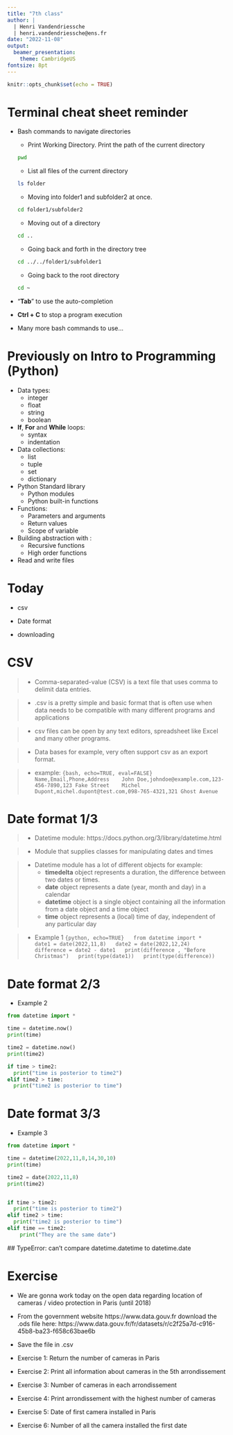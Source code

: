 ```yaml
---
title: "7th class"
author: |
  | Henri Vandendriessche
  | henri.vandendriessche@ens.fr
date: "2022-11-08"
output:
  beamer_presentation:
    theme: CambridgeUS
fontsize: 8pt
---
```


```r
knitr::opts_chunk$set(echo = TRUE)
```

Terminal cheat sheet reminder
========================================================

- Bash commands to navigate directories

  + Print Working Directory. Print the path of the current directory
  ```bash
  pwd
  ```

  + List all files of the current directory
  ```bash
  ls folder
  ```

  + Moving into folder1 and subfolder2 at once. 
  ```bash
  cd folder1/subfolder2
  ```
  
  + Moving out of a directory
  ```bash
  cd ..
  ```
  
  + Going back and forth in the directory tree
  ```bash
  cd ../../folder1/subfolder1
  ```
  
  + Going back to the root directory
  ```bash
  cd ~
  ```
  
- "**Tab**" to use the auto-completion

- **Ctrl + C** to stop a program execution

- Many more bash commands to use...


Previously on Intro to Programming (Python)
========================================================

  - Data types:
    + integer
    + float
    + string
    + boolean
  
  - **If**, **For** and **While** loops:
    + syntax
    + indentation 

  - Data collections:
    + list
    + tuple
    + set
    + dictionary
    
  - Python Standard library
    + Python modules
    + Python built-in functions
    
  - Functions:
    + Parameters and arguments
    + Return values
    + Scope of variable
    
  - Building abstraction with :
    + Recursive functions
    + High order functions

  - Read and write files


Today
========================================================

  - csv
  
  - Date format
  
  - downloading
  

CSV
========================================================

> - Comma-separated-value (CSV) is a text file that uses comma to delimit data entries.

> - .csv is a pretty simple and basic format that is often use when data needs to be compatible with many different programs and applications

> - csv files can be open by any text editors, spreadsheet like Excel and many other programs.

> - Data bases for example, very often support csv as an export format.

> - example:
>    ```{bash, echo=TRUE, eval=FALSE}
>    Name,Email,Phone,Address
>    John Doe,johndoe@example.com,123-456-7890,123 Fake Street
>    Michel Dupont,michel.dupont@test.com,098-765-4321,321 Ghost Avenue
>    ```


Date format 1/3
========================================================  

> - Datetime module: https://docs.python.org/3/library/datetime.html

> - Module that supplies classes for manipulating dates and times

> - Datetime module has a lot of different objects for example:
>   * **timedelta** object represents a duration, the difference between two dates or times.
>   * **date** object represents a date (year, month and day) in a calendar
>   * **datetime** object is a single object containing all the information from a date object and a time object
>   * **time** object represents a (local) time of day, independent of any particular day

> - Example 1
>   ```{python, echo=TRUE}
>   from datetime import *
>   date1 = date(2022,11,8)
>   date2 = date(2022,12,24)
>   difference = date2 - date1
>   print(difference , "Before Christmas")
>   print(type(date1))
>   print(type(difference))
>   ```



Date format 2/3
========================================================

- Example 2

```python
from datetime import *

time = datetime.now()
print(time)

time2 = datetime.now()
print(time2)

if time > time2:
  print("time is posterior to time2")
elif time2 > time:
  print("time2 is posterior to time")
```


Date format 3/3
========================================================

- Example 3

```python
from datetime import *

time = datetime(2022,11,8,14,30,10)
print(time)

time2 = date(2022,11,8)
print(time2)


if time > time2:
  print("time is posterior to time2")
elif time2 > time:
  print("time2 is posterior to time")
elif time == time2:
    print("They are the same date")
```

 \#\# TypeError: can't compare datetime.datetime to datetime.date
 
 
Exercise
======================================================== 

- We are gonna work today on the open data regarding location of cameras / video protection in Paris (until 2018)

- From the government website https://www.data.gouv.fr download the .ods file here: https://www.data.gouv.fr/fr/datasets/r/c2f25a7d-c916-45b8-ba23-f658c63bae6b

- Save the file in .csv

- Exercise 1: Return the number of cameras in Paris

- Exercise 2: Print all information about cameras in the 5th arrondissement

- Exercise 3: Number of cameras in each arrondissement

- Exercise 4: Print arrondissement with the highest number of cameras

- Exercise 5: Date of first camera installed in Paris

- Exercise 6: Number of all the camera installed the first date